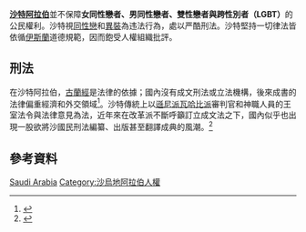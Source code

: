 {{noteTA
|1=zh-cn:沙特; zh-tw:沙烏地; zh-hk:沙地; zh-my:沙地; zh-sg:沙特
}}
{{Infobox LGBT rights
| location_header = 沙烏地阿拉伯
| image        = LGBT flag map of Saudi Arabia.svg
| caption      = 虹色[[沙特阿拉伯|沙烏地]]
| legal_status = 違法
| penalty      = [[Image:Skull_and_Crossbones.svg|20px]] 死刑：<br />根據[[伊斯蘭教法|伊斯蘭教法]]<br />（[[#刑法|見下方]]）
| gender_identity_expression = 無
| recognition_of_relationships = 無
| adoption     = 無
| military     = 無
| discrimination_protections = 無
}}
'''[[沙特阿拉伯|沙特阿拉伯]]'''並不保障'''女同性戀者、男同性戀者、雙性戀者與跨性別者（LGBT）'''的公民權利。沙特視[[同性戀|同性戀]]和[[異裝|異裝]]為违法行為，處以严酷刑法。沙特堅持一切律法皆依循[[伊斯蘭|伊斯蘭]]道德規範，因而飽受人權組織批評。

== 刑法 ==
在沙特阿拉伯，[[古蘭經|古蘭經]]是法律的依據；國內沒有成文刑法或立法機構，後來成書的法律偏重經濟和外交領域<ref>{{cite web |url=http://mail.tku.edu.tw/cfshih/ln/constitutions_s.htm#Saudi_Arabia |title=各國憲法：沙烏地阿拉伯 |work=語言公平網站 |date= |accessdate=2011-07-16 |archive-date=2007-12-24 |archive-url=https://web.archive.org/web/20071224070331/http://mail.tku.edu.tw/cfshih/ln/constitutions_s.htm#Saudi_Arabia |dead-url=no }}</ref>。沙特傳統上以[[遜尼派|遜尼派]][[瓦哈比派|瓦哈比派]]審判官和神職人員的王室法令與法律意見為法，近年來在改革派不斷呼籲訂立成文法之下，國內似乎也出現一股欲將沙國民刑法編纂、出版甚至翻譯成典的風潮。<ref>{{cite web|url=http://www.saudilaws.net/ |title=Saudi Laws Encyclopedia |publisher=Saudilaws.net |date= |accessdate=2010-07-10 |deadurl=yes |archiveurl=https://web.archive.org/web/20100726034735/http://www.saudilaws.net/ |archivedate=2010-07-26 }}</ref>

== 參考資料 ==
{{reflist}}

[[Category:亚洲各国LGBT权益|Saudi Arabia]]
[[Category:沙烏地阿拉伯人權|Category:沙烏地阿拉伯人權]]